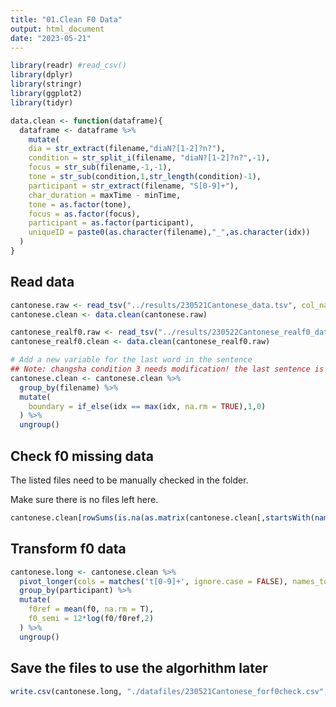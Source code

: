 ```yaml
---
title: "01.Clean F0 Data"
output: html_document
date: "2023-05-21"
---
```


```r
library(readr) #read_csv()
library(dplyr)
library(stringr)
library(ggplot2)
library(tidyr)

data.clean <- function(dataframe){
  dataframe <- dataframe %>%
    mutate(
    dia = str_extract(filename,"diaN?[1-2]?n?"),
    condition = str_split_i(filename, "diaN?[1-2]?n?",-1),
    focus = str_sub(filename,-1,-1),
    tone = str_sub(condition,1,str_length(condition)-1),
    participant = str_extract(filename, "S[0-9]+"),
    char_duration = maxTime - minTime,
    tone = as.factor(tone),
    focus = as.factor(focus),
    participant = as.factor(participant),
    uniqueID = paste0(as.character(filename),"_",as.character(idx))
  )
}
```

## Read data
```r
cantonese.raw <- read_tsv("../results/230521Cantonese_data.tsv", col_names = TRUE,show_col_types = FALSE)
cantonese.clean <- data.clean(cantonese.raw)

cantonese_realf0.raw <- read_tsv("../results/230522Cantonese_realf0_data.tsv", col_names = TRUE,show_col_types = FALSE)
cantonese_realf0.clean <- data.clean(cantonese_realf0.raw)

# Add a new variable for the last word in the sentence
## Note: changsha condition 3 needs modification! the last sentence is not part of the word
cantonese.clean <- cantonese.clean %>%
  group_by(filename) %>%
  mutate(
    boundary = if_else(idx == max(idx, na.rm = TRUE),1,0)
  ) %>%
  ungroup()

```

## Check f0 missing data

The listed files need to be manually checked in the folder.

Make sure there is no files left here.
```r
cantonese.clean[rowSums(is.na(as.matrix(cantonese.clean[,startsWith(names(cantonese.clean), "t")])))>0, ]
```

## Transform f0 data
```r
cantonese.long <- cantonese.clean %>%
  pivot_longer(cols = matches('t[0-9]+', ignore.case = FALSE), names_to = "Time",names_prefix = "t", values_to = "f0") %>% # Convert to the standard long format
  group_by(participant) %>%
  mutate(
    f0ref = mean(f0, na.rm = T),
    f0_semi = 12*log(f0/f0ref,2)
  ) %>%
  ungroup()
```

## Save the files to use the algorhithm later

```r
write.csv(cantonese.long, "./datafiles/230521Cantonese_forf0check.csv", row.names = FALSE)
```

